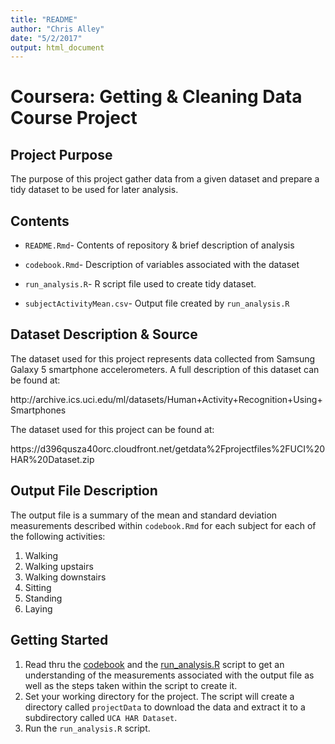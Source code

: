```yaml
---
title: "README"
author: "Chris Alley"
date: "5/2/2017"
output: html_document
---
```


# Coursera: Getting & Cleaning Data Course Project

## Project Purpose
The purpose of this project gather data from a given dataset and prepare a tidy dataset to be used for later analysis.

## Contents
* `README.Rmd`- Contents of repository & brief description of analysis

* `codebook.Rmd`- Description of variables associated with the dataset

* `run_analysis.R`- R script file used to create tidy dataset.

* `subjectActivityMean.csv`- Output file created by `run_analysis.R`

## Dataset Description & Source
The dataset used for this project represents data collected from Samsung Galaxy 5 smartphone accelerometers.  A full description of this dataset can be found at:

http://archive.ics.uci.edu/ml/datasets/Human+Activity+Recognition+Using+Smartphones

The dataset used for this project can be found at:

https://d396qusza40orc.cloudfront.net/getdata%2Fprojectfiles%2FUCI%20HAR%20Dataset.zip

## Output File Description
The output file is a summary of the mean and standard deviation measurements described within `codebook.Rmd` for each subject for each of the following activities:

1. Walking
2. Walking upstairs
3. Walking downstairs
4. Sitting
5. Standing
6. Laying

## Getting Started

1. Read thru the [codebook](codebook.Rmd) and the [run_analysis.R](run_analysis.R) script to get an understanding of the measurements associated with the output file as well as the steps taken within the script to create it.
2. Set your working directory for the project. The script will create a directory called `projectData` to download the data and extract it to a subdirectory called `UCA HAR Dataset`.
3. Run the `run_analysis.R` script.



